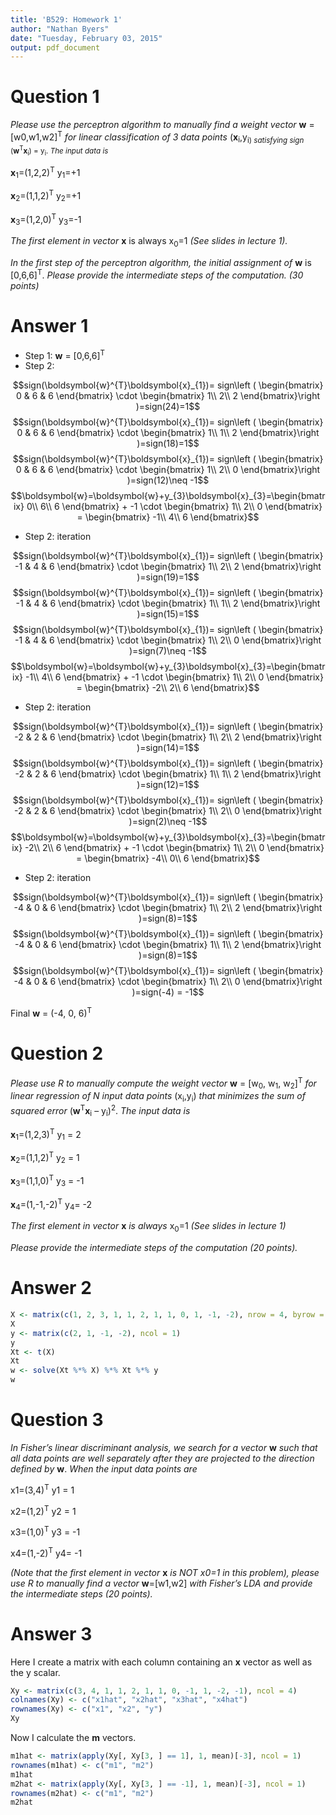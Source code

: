 ```yaml
---
title: 'B529: Homework 1'
author: "Nathan Byers"
date: "Tuesday, February 03, 2015"
output: pdf_document
---
```


# Question 1
*Please use the perceptron algorithm to manually find a weight vector* **w** = [w0,w1,w2]^T^  *for linear classification of 3 data points* (**x**<sub>i</sub>,y<sub>i) *satisfying  sign* (**w**^T^**x**<sub>i</sub>) = y<sub>i</sub>. *The input data is* 

**x**<sub>1</sub>=(1,2,2)^T^  y<sub>1</sub>=+1

**x**<sub>2</sub>=(1,1,2)^T^  y<sub>2</sub>=+1

**x**<sub>3</sub>=(1,2,0)^T^  y<sub>3</sub>=-1

*The first element in vector* **x** is always x<sub>0</sub>=1 *(See slides in lecture 1).*

*In the first step of the perceptron algorithm, the initial assignment of* **w** is [0,6,6]^T^. *Please provide the intermediate steps of the computation. (30 points)*

# Answer 1

* Step 1: **w** = [0,6,6]^T^
* Step 2: 

$$sign(\boldsymbol{w}^{T}\boldsymbol{x}_{1})= sign\left ( \begin{bmatrix}
0 & 6 & 6
\end{bmatrix} \cdot \begin{bmatrix}
1\\ 
2\\ 
2
\end{bmatrix}\right )=sign(24)=1$$
$$sign(\boldsymbol{w}^{T}\boldsymbol{x}_{1})= sign\left ( \begin{bmatrix}
0 & 6 & 6
\end{bmatrix} \cdot \begin{bmatrix}
1\\ 
1\\ 
2
\end{bmatrix}\right )=sign(18)=1$$
$$sign(\boldsymbol{w}^{T}\boldsymbol{x}_{1})= sign\left ( \begin{bmatrix}
0 & 6 & 6
\end{bmatrix} \cdot \begin{bmatrix}
1\\ 
2\\ 
0
\end{bmatrix}\right )=sign(12)\neq -1$$
$$\boldsymbol{w}=\boldsymbol{w}+y_{3}\boldsymbol{x}_{3}=\begin{bmatrix}
0\\
6\\ 
6
\end{bmatrix} + -1 \cdot \begin{bmatrix}
1\\ 
2\\ 
0
\end{bmatrix} = \begin{bmatrix}
-1\\ 
4\\ 
6
\end{bmatrix}$$

* Step 2: iteration

$$sign(\boldsymbol{w}^{T}\boldsymbol{x}_{1})= sign\left ( \begin{bmatrix}
-1 & 4 & 6
\end{bmatrix} \cdot \begin{bmatrix}
1\\ 
2\\ 
2
\end{bmatrix}\right )=sign(19)=1$$
$$sign(\boldsymbol{w}^{T}\boldsymbol{x}_{1})= sign\left ( \begin{bmatrix}
-1 & 4 & 6
\end{bmatrix} \cdot \begin{bmatrix}
1\\ 
1\\ 
2
\end{bmatrix}\right )=sign(15)=1$$
$$sign(\boldsymbol{w}^{T}\boldsymbol{x}_{1})= sign\left ( \begin{bmatrix}
-1 & 4 & 6
\end{bmatrix} \cdot \begin{bmatrix}
1\\ 
2\\ 
0
\end{bmatrix}\right )=sign(7)\neq -1$$
$$\boldsymbol{w}=\boldsymbol{w}+y_{3}\boldsymbol{x}_{3}=\begin{bmatrix}
-1\\
4\\
6
\end{bmatrix} + -1 \cdot \begin{bmatrix}
1\\ 
2\\ 
0
\end{bmatrix} = \begin{bmatrix}
-2\\ 
2\\ 
6
\end{bmatrix}$$

* Step 2: iteration

$$sign(\boldsymbol{w}^{T}\boldsymbol{x}_{1})= sign\left ( \begin{bmatrix}
-2 & 2 & 6
\end{bmatrix} \cdot \begin{bmatrix}
1\\ 
2\\ 
2
\end{bmatrix}\right )=sign(14)=1$$
$$sign(\boldsymbol{w}^{T}\boldsymbol{x}_{1})= sign\left ( \begin{bmatrix}
-2 & 2 & 6
\end{bmatrix} \cdot \begin{bmatrix}
1\\ 
1\\ 
2
\end{bmatrix}\right )=sign(12)=1$$
$$sign(\boldsymbol{w}^{T}\boldsymbol{x}_{1})= sign\left ( \begin{bmatrix}
-2 & 2 & 6
\end{bmatrix} \cdot \begin{bmatrix}
1\\ 
2\\ 
0
\end{bmatrix}\right )=sign(2)\neq -1$$
$$\boldsymbol{w}=\boldsymbol{w}+y_{3}\boldsymbol{x}_{3}=\begin{bmatrix}
-2\\ 
2\\ 
6
\end{bmatrix} + -1 \cdot \begin{bmatrix}
1\\ 
2\\ 
0
\end{bmatrix} = \begin{bmatrix}
-4\\ 
0\\ 
6
\end{bmatrix}$$

* Step 2: iteration

$$sign(\boldsymbol{w}^{T}\boldsymbol{x}_{1})= sign\left ( \begin{bmatrix}
-4 & 0 & 6
\end{bmatrix} \cdot \begin{bmatrix}
1\\ 
2\\ 
2
\end{bmatrix}\right )=sign(8)=1$$
$$sign(\boldsymbol{w}^{T}\boldsymbol{x}_{1})= sign\left ( \begin{bmatrix}
-4 & 0 & 6
\end{bmatrix} \cdot \begin{bmatrix}
1\\ 
1\\ 
2
\end{bmatrix}\right )=sign(8)=1$$
$$sign(\boldsymbol{w}^{T}\boldsymbol{x}_{1})= sign\left ( \begin{bmatrix}
-4 & 0 & 6
\end{bmatrix} \cdot \begin{bmatrix}
1\\ 
2\\ 
0
\end{bmatrix}\right )=sign(-4) = -1$$

Final **w** = (-4, 0, 6)^T^

# Question 2

*Please use R to manually compute the weight vector* **w** = [w<sub>0</sub>, w<sub>1</sub>, w<sub>2</sub>]^T^ *for linear regression of N input data points* (x<sub>i</sub>,y<sub>i</sub>) *that minimizes the sum of squared error* (**w**^T^**x**<sub>i</sub> – y<sub>i</sub>)^2^. *The input data is* 

**x**<sub>1</sub>=(1,2,3)^T^    y<sub>1</sub> =  2
     
**x**<sub>2</sub>=(1,1,2)^T^    y<sub>2</sub> =  1

**x**<sub>3</sub>=(1,1,0)^T^    y<sub>3</sub> = -1

**x**<sub>4</sub>=(1,-1,-2)^T^  y<sub>4</sub>= -2

*The first element in vector* **x** *is always* x<sub>0</sub>=1 *(See slides in lecture 1)*

*Please provide the intermediate steps of the computation (20 points).*

# Answer 2

```r
X <- matrix(c(1, 2, 3, 1, 1, 2, 1, 1, 0, 1, -1, -2), nrow = 4, byrow = TRUE)
X
y <- matrix(c(2, 1, -1, -2), ncol = 1)
y
Xt <- t(X)
Xt
w <- solve(Xt %*% X) %*% Xt %*% y
w
```

# Question 3

*In Fisher’s linear discriminant analysis, we search for a vector* **w** *such that all data points are well separately after they are projected to the direction defined by* **w**. *When the input data points are* 

x1=(3,4)^T^    y1 =  1

x2=(1,2)^T^    y2 =  1

x3=(1,0)^T^    y3 = -1

x4=(1,-2)^T^  y4=  -1

*(Note that the first element in vector* **x** *is NOT x0=1 in this problem), please use R to manually find a vector* **w**=[w1,w2] *with Fisher’s LDA and provide the intermediate steps (20 points).*

# Answer 3
Here I create a matrix with each column containing an **x** vector as well as the y scalar.
```r
Xy <- matrix(c(3, 4, 1, 1, 2, 1, 1, 0, -1, 1, -2, -1), ncol = 4)
colnames(Xy) <- c("x1hat", "x2hat", "x3hat", "x4hat")
rownames(Xy) <- c("x1", "x2", "y")
Xy
```
Now I calculate the **m** vectors.
```r
m1hat <- matrix(apply(Xy[, Xy[3, ] == 1], 1, mean)[-3], ncol = 1)
rownames(m1hat) <- c("m1", "m2")
m1hat
m2hat <- matrix(apply(Xy[, Xy[3, ] == -1], 1, mean)[-3], ncol = 1)
rownames(m2hat) <- c("m1", "m2")
m2hat
```
